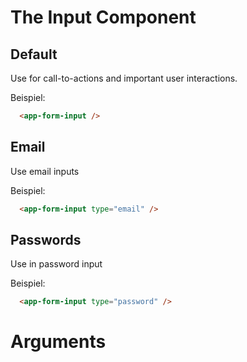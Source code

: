 
<Meta
  of={InputStory}
/>

# The Input Component

## Default

Use for call-to-actions and important user interactions.

<Canvas of={InputStory.Default}></Canvas>

Beispiel:

```html
  <app-form-input />
```

## Email

Use email inputs

<Canvas of={InputStory.Email}></Canvas>

Beispiel:

```html
  <app-form-input type="email" />
```

## Passwords

Use in password input

<Canvas of={InputStory.Password}></Canvas>

Beispiel:

```html
  <app-form-input type="password" />
```

# Arguments

<ArgsTable/>
